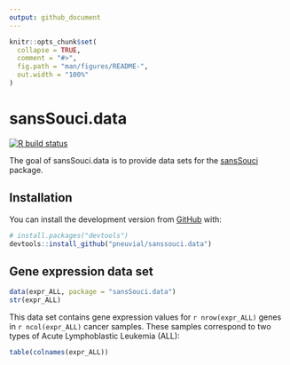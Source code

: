 ```yaml
---
output: github_document
---
```


<!-- README.md is generated from README.Rmd. Please edit that file -->

```r
knitr::opts_chunk$set(
  collapse = TRUE,
  comment = "#>",
  fig.path = "man/figures/README-",
  out.width = "100%"
)
```

# sansSouci.data

<!-- badges: start -->
[![R build status](https://github.com/pneuvial/sanssouci.data/workflows/R-CMD-check/badge.svg)](https://github.com/pneuvial/sanssouci.data/actions)
<!-- badges: end -->

The goal of sansSouci.data is to provide data sets for the [sansSouci](https://github.com/pneuvial/sanssouci) package.

## Installation

You can install the development version from [GitHub](https://github.com/) with:

``` r
# install.packages("devtools")
devtools::install_github("pneuvial/sanssouci.data")
```
## Gene expression data set


```r
data(expr_ALL, package = "sansSouci.data")
str(expr_ALL)
```

This data set contains gene expression values for `r nrow(expr_ALL)` genes in `r ncol(expr_ALL)` cancer samples. These samples correspond to two types of Acute Lymphoblastic Leukemia (ALL):

```r
table(colnames(expr_ALL))
```

